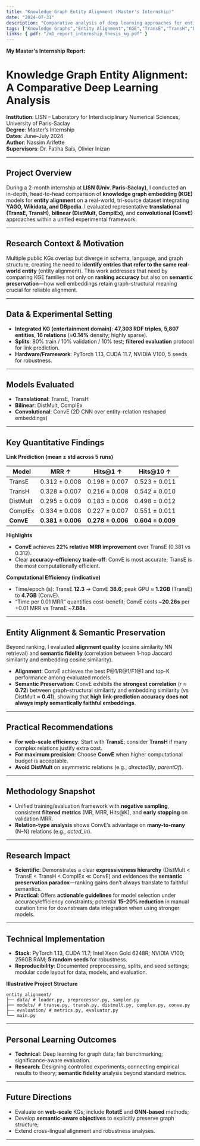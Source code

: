 ```yaml
---
title: "Knowledge Graph Entity Alignment (Master's Internship)"
date: "2024-07-31"
description: "Comparative analysis of deep learning approaches for entity alignment in knowledge graphs (YAGO/Wikidata/DBpedia) at LISN, Univ. Paris-Saclay."
tags: ["Knowledge Graphs","Entity Alignment","KGE","TransE","TransH","DistMult","ComplEx","ConvE","PyTorch","CUDA","Semantic Web"]
links: { pdf: "/m1_report_internship_thesis_kg.pdf" }
---
```


**My Master's Internship Report:**  

# Knowledge Graph Entity Alignment: A Comparative Deep Learning Analysis

**Institution**: LISN – Laboratory for Interdisciplinary Numerical Sciences, University of Paris-Saclay  
**Degree**: Master’s Internship  
**Dates**: June–July 2024  
**Author**: Nassim Arifette  
**Supervisors**: Dr. Fatiha Saïs, Olivier Inizan

---

## Project Overview

During a 2-month internship at **LISN (Univ. Paris-Saclay)**, I conducted an in-depth, head-to-head comparison of **knowledge graph embedding (KGE)** models for **entity alignment** on a real-world, tri-source dataset integrating **YAGO, Wikidata, and DBpedia**. I evaluated representative **translational (TransE, TransH)**, **bilinear (DistMult, ComplEx)**, and **convolutional (ConvE)** approaches within a unified experimental framework.

---

## Research Context & Motivation

Multiple public KGs overlap but diverge in schema, language, and graph structure, creating the need to **identify entries that refer to the same real-world entity** (entity alignment). This work addresses that need by comparing KGE families not only on **ranking accuracy** but also on **semantic preservation**—how well embeddings retain graph-structural meaning crucial for reliable alignment.

---

## Data & Experimental Setting

- **Integrated KG (entertainment domain)**: **47,303 RDF triples**, **5,807 entities**, **16 relations** (≈**0.14%** density; highly sparse).  
- **Splits**: 80% train / 10% validation / 10% test; **filtered evaluation** protocol for link prediction.  
- **Hardware/Framework**: PyTorch 1.13, CUDA 11.7, NVIDIA V100, 5 seeds for robustness.

---

## Models Evaluated

- **Translational**: TransE, TransH  
- **Bilinear**: DistMult, ComplEx  
- **Convolutional**: ConvE (2D CNN over entity–relation reshaped embeddings)

---

## Key Quantitative Findings

**Link Prediction (mean ± std across 5 runs)**  

| Model    | MRR ↑        | Hits@1 ↑     | Hits@10 ↑    |
|----------|---------------|--------------|--------------|
| TransE   | 0.312 ± 0.008 | 0.198 ± 0.007| 0.523 ± 0.011|
| TransH   | 0.328 ± 0.007 | 0.216 ± 0.008| 0.542 ± 0.010|
| DistMult | 0.295 ± 0.009 | 0.183 ± 0.006| 0.498 ± 0.012|
| ComplEx  | 0.334 ± 0.008 | 0.227 ± 0.007| 0.551 ± 0.011|
| **ConvE**| **0.381 ± 0.006** | **0.278 ± 0.006** | **0.604 ± 0.009** |


**Highlights**
- **ConvE** achieves **22% relative MRR improvement** over TransE (0.381 vs 0.312).  
- Clear **accuracy–efficiency trade-off**: ConvE is most accurate; TransE is the most computationally efficient.

**Computational Efficiency (indicative)**  
- Time/epoch (s): TransE **12.3** → ConvE **38.6**; peak GPU ≈ **1.2GB** (TransE) to **4.7GB** (ConvE).  
- “Time per 0.01 MRR” quantifies cost–benefit; ConvE costs ~**20.26s** per +0.01 MRR vs TransE ~**7.88s**.

---

## Entity Alignment & Semantic Preservation

Beyond ranking, I evaluated **alignment quality** (cosine similarity NN retrieval) and **semantic fidelity** (correlation between 1-hop Jaccard similarity and embedding cosine similarity).  
- **Alignment**: ConvE achieves the best P@1/R@1/F1@1 and top-K performance among evaluated models.  
- **Semantic Preservation**: ConvE exhibits the **strongest correlation** (*r* ≈ **0.72**) between graph-structural similarity and embedding similarity (vs DistMult ≈ **0.41**), showing that **high link-prediction accuracy does not always imply semantically faithful embeddings**.

---

## Practical Recommendations

- **For web-scale efficiency**: Start with **TransE**; consider **TransH** if many complex relations justify extra cost.  
- **For maximum precision**: Choose **ConvE** when higher computational budget is acceptable.  
- **Avoid** **DistMult** on asymmetric relations (e.g., *directedBy*, *parentOf*).

---

## Methodology Snapshot

- Unified training/evaluation framework with **negative sampling**, consistent **filtered metrics** (MR, MRR, Hits@K), and **early stopping** on validation MRR.  
- **Relation-type analysis** shows ConvE’s advantage on **many-to-many** (N–N) relations (e.g., *acted_in*).

---

## Research Impact

- **Scientific**: Demonstrates a clear **expressiveness hierarchy** (DistMult < TransE < TransH < ComplEx ≪ ConvE) and evidences the **semantic preservation paradox**—ranking gains don’t always translate to faithful semantics.  
- **Practical**: Offers **actionable guidelines** for model selection under accuracy/efficiency constraints; potential **15–20% reduction** in manual curation time for downstream data integration when using stronger models.

---

## Technical Implementation

- **Stack**: PyTorch 1.13, CUDA 11.7; Intel Xeon Gold 6248R; NVIDIA V100; 256GB RAM; **5 random seeds** for robustness.  
- **Reproducibility**: Documented preprocessing, splits, and seed settings; modular code layout for data, models, and evaluation.

**Illustrative Project Structure**
```
entity_alignment/
├── data/ # loader.py, preprocessor.py, sampler.py
├── models/ # transe.py, transh.py, distmult.py, complex.py, conve.py
├── evaluation/ # metrics.py, evaluator.py
└── main.py
```

---

## Personal Learning Outcomes

- **Technical**: Deep learning for graph data; fair benchmarking; significance-aware evaluation.  
- **Research**: Designing controlled experiments; connecting empirical results to theory; **semantic fidelity** analysis beyond standard metrics.

---

## Future Directions

- Evaluate on **web-scale** KGs; include **RotatE** and **GNN-based** methods;  
- Develop **semantic-aware objectives** to explicitly preserve graph structure;  
- Extend cross-lingual alignment and robustness analyses.

---